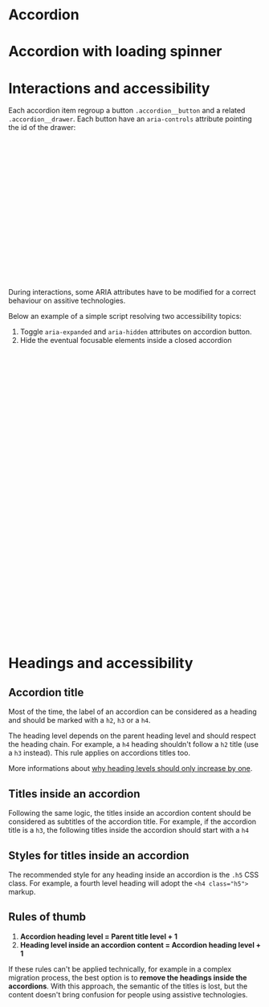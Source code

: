 
<Meta of={AccordionStories} />

# Accordion

<Canvas of={AccordionStories.Example} />

# Accordion with loading spinner

<Canvas of={AccordionStories.LoadingExample} />

# Interactions and accessibility

Each accordion item regroup a button `.accordion__button` and a related `.accordion__drawer`. Each button have an `aria-controls` attribute pointing the id of the drawer:

```html
<ul class="accordion">
  <li class="accordion__item">
    <button
      class="accordion__button"
      aria-expanded="false"
      :aria-controls="content-id"
    >
      <h3 class="accordion__title">
        <!--Title here-->
      </h3>
      <svg class="accordion__arrow">...</svg>
    </button>
    <div class="accordion__drawer" aria-hidden="true" :id="content-id">
      <div class="accordion__content vertical-spacing">
        <!--Content here-->
      </div>
    </div>
  </li>
</ul>
```

During interactions, some ARIA attributes have to be modified for a correct behaviour on assitive technologies.

Below an example of a simple script resolving two accessibility topics:

1. Toggle `aria-expanded` and `aria-hidden` attributes on accordion button.
2. Hide the eventual focusable elements inside a closed accordion

```javascript
const Accordion = {
  init(target) {
    let buttons = document.querySelectorAll(target)
    buttons.forEach((button) => {
      let content = button.nextElementSibling
      let focusableElements = getFocusableElements(content)
      // make focusable content unfocusable
      focusableElements.forEach((item) => {
        item.tabIndex = -1
      })

      button.addEventListener('click', (event) => {
        if (button.classList.contains('active')) {
          // close drawer
          button.classList.remove('active')
          button.setAttribute('aria-expanded', false)
          content.style.maxHeight = null
          content.setAttribute('aria-hidden', true)
          // make focusable content unfocusable
          focusableElements.forEach((item) => {
            item.tabIndex = -1
          })
        } else {
          // open drawer
          button.classList.add('active')
          content.style.maxHeight = content.scrollHeight + 'px'
          content.setAttribute('aria-hidden', false)
          button.setAttribute('aria-expanded', true)
          // make focusable content focusable again
          focusableElements.forEach((item) => {
            item.tabIndex = undefined
          })
        }
      })
    })
  },
}
export default Accordion
```

# Headings and accessibility

## Accordion title

Most of the time, the label of an accordion can be considered as a heading and should be marked with a `h2`, `h3` or a `h4`.

The heading level depends on the parent heading level and should respect the heading chain. For example, a `h4` heading shouldn't follow a `h2` title (use a `h3` instead). This rule applies on accordions titles too.

More informations about [why heading levels should only increase by one](https://dequeuniversity.com/rules/axe/4.4/heading-order?application=axeAPI).

## Titles inside an accordion

Following the same logic, the titles inside an accordion content should be considered as subtitles of the accordion title. For example, if the accordion title is a `h3`, the following titles inside the accordion should start with a `h4`

## Styles for titles inside an accordion

The recommended style for any heading inside an accordion is the `.h5` CSS class. For example, a fourth level heading will adopt the `<h4 class="h5">` markup.

## Rules of thumb

1. **Accordion heading level = Parent title level + 1**
2. **Heading level inside an accordion content = Accordion heading level + 1**

If these rules can't be applied technically, for example in a complex migration process, the best option is to **remove the headings inside the accordions**. With this approach, the semantic of the titles is lost, but the content doesn't bring confusion for people using assistive technologies.
